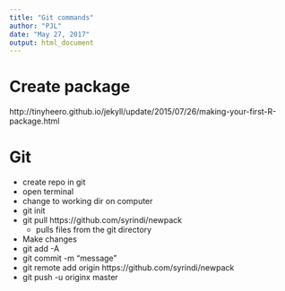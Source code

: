 ```yaml
---
title: "Git commands"
author: "PJL"
date: "May 27, 2017"
output: html_document
---
```

# Create package
http://tinyheero.github.io/jekyll/update/2015/07/26/making-your-first-R-package.html



# Git 
- create repo in git
- open terminal
- change to working dir on computer
- git init
- git pull https://github.com/syrindi/newpack
    - pulls files from the git directory
- Make changes
- git add -A
- git commit -m "message"
- git remote add origin https://github.com/syrindi/newpack
- git push -u originx master
 
    
